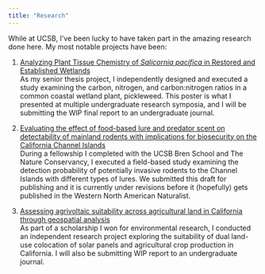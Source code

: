 ```yaml
---
title: "Research"
---
```


While at UCSB, I've been lucky to have taken part in the amazing research done here. My most notable projects have been:

1.  [Analyzing Plant Tissue Chemistry of *Salicornia pacifica* in Restored and Established Wetlands](pickleweed_poster.pdf)\
    As my senior thesis project, I independently designed and executed a study examining the carbon, nitrogen, and carbon:nitrogen ratios in a common coastal wetland plant, pickleweed. This poster is what I presented at multiple undergraduate research symposia, and I will be submitting the WIP final report to an undergraduate journal.

2.  [Evaluating the effect of food-based lure and predator scent on detectability of mainland rodents with implications for biosecurity on the California Channel Islands](tnc_biosecurity_camera_trapping.pdf)\
    During a fellowship I completed with the UCSB Bren School and The Nature Conservancy, I executed a field-based study examining the detection probability of potentially invasive rodents to the Channel Islands with different types of lures. We submitted this draft for publishing and it is currently under revisions before it (hopefully) gets published in the Western North American Naturalist.

3.  [Assessing agrivoltaic suitability across agricultural land in California through geospatial analysis](https://docs.google.com/document/d/1wtLyWYVDg0uqrmkM9aX4ZZOTJwq6Ky0imOGf_CCcBKU/edit?usp=sharing)\
    As part of a scholarship I won for environmental research, I conducted an independent research project exploring the suitability of dual land-use colocation of solar panels and agricultural crop production in California. I will also be submitting WIP report to an undergraduate journal. 
